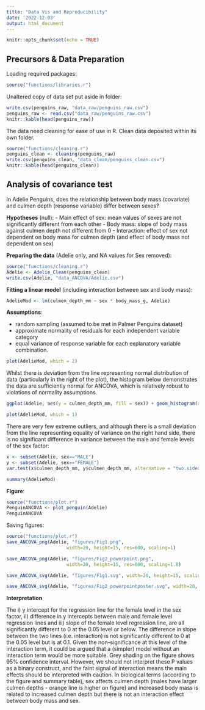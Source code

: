 ---
title: "Data Vis and Reproducibility"
date: '2022-12-03'
output: html_document
---
```{r setup, include=FALSE}
knitr::opts_chunk$set(echo = TRUE)
```

## Precursors & Data Preparation
Loading required packages:
```{r, message=FALSE, warning=FALSE}
source("functions/libraries.r")
```
Unaltered copy of data set put aside in folder:
```{r}
write.csv(penguins_raw, "data_raw/penguins_raw.csv")
penguins_raw <- read.csv("data_raw/penguins_raw.csv")
knitr::kable(head(penguins_raw))
```
The data need cleaning for ease of use in R. Clean data deposited within its own folder.  
```{r}
source("functions/cleaning.r")
penguins_clean <- cleaning(penguins_raw)
write.csv(penguins_clean, "data_clean/penguins_clean.csv")
knitr::kable(head(penguins_clean))
```

## Analysis of covariance test
In Adelie Penguins, does the relationship between body mass (covariate) and culmen depth (response variable) differ between sexes?

**Hypotheses** (null): 
- Main effect of sex: mean values of sexes are not significantly different from each other
- Body mass: slope of body mass against culmen depth not different from 0
- Interaction: effect of sex not dependent on body mass for culmen depth (and effect of body mass not dependent on sex)

**Preparing the data** (Adelie only, and NA values for Sex removed):
```{r}
source("functions/cleaning.r")
Adelie <- Adelie_Clean(penguins_clean)
write.csv(Adelie, "data_ANCOVA/Adelie.csv")
```
**Fitting a linear model** (including interaction between sex and body mass):
```{r}
AdelieMod <- lm(culmen_depth_mm ~ sex * body_mass_g, Adelie)
```
**Assumptions**: 

* random sampling (assumed to be met in Palmer Penguins dataset)
* approximate normality of residuals for each independent variable category
* equal variance of response variable for each explanatory variable combination.
```{r}
plot(AdelieMod, which = 2)
```

Whilst there is deviation from the line representing normal distribution of data (particularly in the right of the plot), the histogram below demonstrates the data are sufficiently normal for ANCOVA, which is relatively robust to violations of normality assumptions. 
```{r}
ggplot(Adelie, aes(y = culmen_depth_mm, fill = sex)) + geom_histogram(alpha=0.5, bins=22) + coord_flip() + labs(x= "Count", y = "Culmen depth (mm)") + scale_fill_discrete(name="Sex", labels=c('Female', 'Male'), h = c(245, 45))
```
```{r}
plot(AdelieMod, which = 1)
```

There are very few extreme outliers, and although there is a small deviation from the line representing equality of variance on the right hand side, there is no significant difference in variance between the male and female levels of the sex factor:
```{r}
x <- subset(Adelie, sex=="MALE")
y <- subset(Adelie, sex=="FEMALE")
var.test(x$culmen_depth_mm, y$culmen_depth_mm, alternative = "two.sided")
```
```{r}
summary(AdelieMod)
```

**Figure**:
```{r, message=FALSE, results=FALSE}
source("functions/plot.r")
PenguinANCOVA <- plot_penguin(Adelie)
PenguinANCOVA
```

Saving figures:
```{r, message=FALSE, results=FALSE}
source("functions/plot.r")
save_ANCOVA_png(Adelie, "figures/Fig1.png", 
                      width=20, height=15, res=600, scaling=1)

save_ANCOVA_png(Adelie, "figures/Fig2_powerpoint.png", 
                      width=20, height=15, res=600, scaling=1.8)

save_ANCOVA_svg(Adelie, "figures/Fig1.svg", width=20, height=15, scaling=2.54)

save_ANCOVA_svg(Adelie, "figures/Fig2_powerpointposter.svg", width=20, height=15, scaling=4.57)
```

**Interpretation**

The i) y intercept for the regression line for the female level in the sex factor, ii) difference in y intercepts between male and female level regression lines and iii) slope of the female level regression line, are all significantly different to 0 at the 0.05 level or below. The difference in slope between the two lines (i.e. interaction) is not significantly different to 0 at the 0.05 level but is at 0.1. 
Given the non-significance at this level of the interaction term, it could be argued that a (simpler) model without an interaction term would be more suitable.
Grey shading on the figure shows 95% confidence interval. 
However, we should not interpret these P values as a binary construct, and the faint signal of interaction means the main effects should be interpreted with caution.
In biological terms (according to the figure and summary table), sex affects culmen depth (males have larger culmen depths - orange line is higher on figure) and increased body mass is related to increased culmen depth but there is not an interaction effect between body mass and sex.
